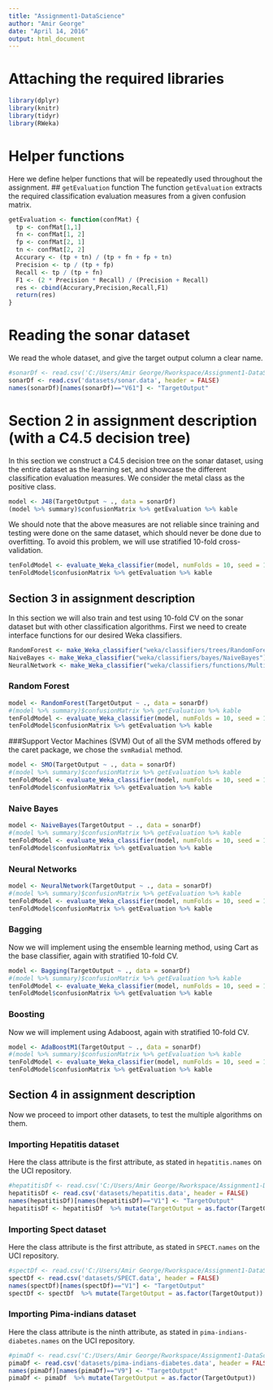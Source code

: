 ```yaml
---
title: "Assignment1-DataScience"
author: "Amir George"
date: "April 14, 2016"
output: html_document
---
```


# Attaching the required libraries
```r
library(dplyr)
library(knitr)
library(tidyr)
library(RWeka)
```

# Helper functions
Here we define helper functions that will be repeatedly used throughout the assignment.
## `getEvaluation` function
The function `getEvaluation` extracts the required classification evaluation measures from a given confusion matrix.
```r
getEvaluation <- function(confMat) {
  tp <- confMat[1,1]
  fn <- confMat[1, 2]
  fp <- confMat[2, 1]
  tn <- confMat[2, 2]
  Accurary <- (tp + tn) / (tp + fn + fp + tn)
  Precision <- tp / (tp + fp)
  Recall <- tp / (tp + fn)
  F1 <- (2 * Precision * Recall) / (Precision + Recall)
  res <- cbind(Accurary,Precision,Recall,F1)
  return(res)
}
```

# Reading the sonar dataset
We read the whole dataset, and give the target output column a clear name.
```r
#sonarDf <- read.csv('C:/Users/Amir George/Rworkspace/Assignment1-DataScience/csen1061-assignment-modeling/datasets/sonar.data', header = FALSE)
sonarDf <- read.csv('datasets/sonar.data', header = FALSE)
names(sonarDf)[names(sonarDf)=="V61"] <- "TargetOutput"
```

# Section 2 in assignment description (with a C4.5 decision tree)
In this section we construct a C4.5 decision tree on the sonar dataset, using the entire dataset as the learning set, and showcase the different classification evaluation measures. We consider the metal class as the positive class.
```r
model <- J48(TargetOutput ~ ., data = sonarDf)
(model %>% summary)$confusionMatrix %>% getEvaluation %>% kable
```

We should note that the above measures are not reliable since training and testing were done on the same dataset, which should never be done due to overfitting. To avoid this problem, we will use stratified 10-fold cross-validation.
```r
tenFoldModel <- evaluate_Weka_classifier(model, numFolds = 10, seed = 123)
tenFoldModel$confusionMatrix %>% getEvaluation %>% kable
```

## Section 3 in assignment description
In this section we will also train and test using 10-fold CV on the sonar dataset but with other classification algorithms. First we need to create interface functions for our desired Weka classifiers.
```r
RandomForest <- make_Weka_classifier("weka/classifiers/trees/RandomForest")
NaiveBayes <- make_Weka_classifier("weka/classifiers/bayes/NaiveBayes")
NeuralNetwork <- make_Weka_classifier("weka/classifiers/functions/MultilayerPerceptron")
```

### Random Forest
```r
model <- RandomForest(TargetOutput ~ ., data = sonarDf)
#(model %>% summary)$confusionMatrix %>% getEvaluation %>% kable
tenFoldModel <- evaluate_Weka_classifier(model, numFolds = 10, seed = 123)
tenFoldModel$confusionMatrix %>% getEvaluation %>% kable
```

###Support Vector Machines (SVM)
Out of all the SVM methods offered by the caret package, we chose the `svmRadial` method.
```r
model <- SMO(TargetOutput ~ ., data = sonarDf)
#(model %>% summary)$confusionMatrix %>% getEvaluation %>% kable
tenFoldModel <- evaluate_Weka_classifier(model, numFolds = 10, seed = 123)
tenFoldModel$confusionMatrix %>% getEvaluation %>% kable
```

### Naive Bayes
```r
model <- NaiveBayes(TargetOutput ~ ., data = sonarDf)
#(model %>% summary)$confusionMatrix %>% getEvaluation %>% kable
tenFoldModel <- evaluate_Weka_classifier(model, numFolds = 10, seed = 123)
tenFoldModel$confusionMatrix %>% getEvaluation %>% kable
```

### Neural Networks
```r
model <- NeuralNetwork(TargetOutput ~ ., data = sonarDf)
#(model %>% summary)$confusionMatrix %>% getEvaluation %>% kable
tenFoldModel <- evaluate_Weka_classifier(model, numFolds = 10, seed = 123)
tenFoldModel$confusionMatrix %>% getEvaluation %>% kable
```

### Bagging
Now we will implement using the ensemble learning method, using Cart as the base classifier, again with stratified 10-fold CV.
```r
model <- Bagging(TargetOutput ~ ., data = sonarDf)
#(model %>% summary)$confusionMatrix %>% getEvaluation %>% kable
tenFoldModel <- evaluate_Weka_classifier(model, numFolds = 10, seed = 123)
tenFoldModel$confusionMatrix %>% getEvaluation %>% kable
```

### Boosting
Now we will implement using Adaboost, again with stratified 10-fold CV.
```r
model <- AdaBoostM1(TargetOutput ~ ., data = sonarDf)
#(model %>% summary)$confusionMatrix %>% getEvaluation %>% kable
tenFoldModel <- evaluate_Weka_classifier(model, numFolds = 10, seed = 123)
tenFoldModel$confusionMatrix %>% getEvaluation %>% kable
```

## Section 4 in assignment description
Now we proceed to import other datasets, to test the multiple algorithms on them.

### Importing Hepatitis dataset
Here the class attribute is the first attribute, as stated in `hepatitis.names` on the UCI repository.
```r
#hepatitisDf <- read.csv('C:/Users/Amir George/Rworkspace/Assignment1-DataScience/csen1061-assignment-modeling/datasets/hepatitis.data', header = FALSE)
hepatitisDf <- read.csv('datasets/hepatitis.data', header = FALSE)
names(hepatitisDf)[names(hepatitisDf)=="V1"] <- "TargetOutput"
hepatitisDf <- hepatitisDf  %>% mutate(TargetOutput = as.factor(TargetOutput))
```

### Importing Spect dataset
Here the class attribute is the first attribute, as stated in `SPECT.names` on the UCI repository.
```r
#spectDf <- read.csv('C:/Users/Amir George/Rworkspace/Assignment1-DataScience/csen1061-assignment-modeling/datasets/SPECT.data', header = FALSE)
spectDf <- read.csv('datasets/SPECT.data', header = FALSE)
names(spectDf)[names(spectDf)=="V1"] <- "TargetOutput"
spectDf <- spectDf  %>% mutate(TargetOutput = as.factor(TargetOutput))
```

### Importing Pima-indians dataset
Here the class attribute is the ninth attribute, as stated in `pima-indians-diabetes.names` on the UCI repository.
```r
#pimaDf <- read.csv('C:/Users/Amir George/Rworkspace/Assignment1-DataScience/csen1061-assignment-modeling/datasets/pima-indians-diabetes.data', header = FALSE)
pimaDf <- read.csv('datasets/pima-indians-diabetes.data', header = FALSE)
names(pimaDf)[names(pimaDf)=="V9"] <- "TargetOutput"
pimaDf <- pimaDf  %>% mutate(TargetOutput = as.factor(TargetOutput))
```

